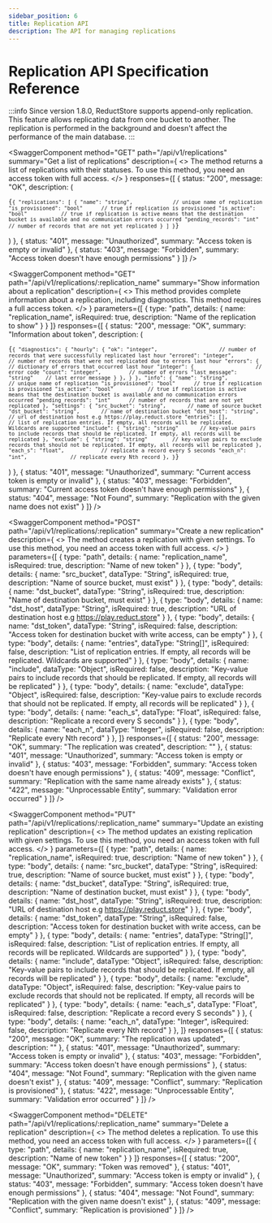 ```yaml
---
sidebar_position: 6
title: Replication API
description: The API for managing replications
---
```


<head>
  <link rel="canonical" href="https://www.reduct.store/docs/http-api/replication-api" />
</head>


# Replication API Specification Reference

:::info
Since version 1.8.0, ReductStore supports append-only replication. This feature allows replicating data from one bucket to another.
The replication is performed in the background and doesn't affect the performance of the main database.
:::

<SwaggerComponent
  method="GET"
  path="/api/v1/replications"
  summary="Get a list of replications"
  description={
    <>
      The method returns a list of replications with their statuses. To use this method, you need an access token with full access.
    </>
  }
  responses={[
    {
      status: "200",
      message: "OK",
      description: (
        <pre><code>{`{
  "replications": [
    {
      "name": "string",             // unique name of replication
      "is_provisioned": "bool"      // true if replication is provisioned
      "is_active": "bool"           // true if replication is active means that the destination bucket is available and no communication errors occurred
      "pending_records": "int"      // number of records that are not yet replicated
    }
  ]
}`}</code></pre>
      )
    },
    {
      status: "401",
      message: "Unauthorized",
      summary: "Access token is empty or invalid"
    },
    {
      status: "403",
      message: "Forbidden",
      summary: "Access token doesn't have enough permissions"
    }
  ]}
/>

<SwaggerComponent
  method="GET"
  path="/api/v1/replications/:replication_name"
  summary="Show information about a replication"
  description={
    <>
        This method provides complete information about a replication, including diagnostics. This method requires a full access token.
    </>
  }
  parameters={[
    {
      type: "path",
      details: {
        name: "replication_name",
        isRequired: true,
        description: "Name of the replication to show"
      }
    }
  ]}
  responses={[
    {
      status: "200",
      message: "OK",
      summary: "Information about token",
      description: (
        <pre><code>{`{
        "diagnostics": {
            "hourly": {
                "ok": "integer",                    // number of records that were successfully replicated last hour
                "errored": "integer",               // number of records that were not replicated due to errors last hour
                "errors": {                         // dictionary of errors that occurred last hour
                    "integer": {                    // error code
                        "count": "integer",         // number of errors
                        "last_message": "string"    // last error message
                    }
                },
             }
        },
        "info": {
            "name": "string",             // unique name of replication
            "is_provisioned": "bool"      // true if replication is provisioned
            "is_active": "bool"           // true if replication is active means that the destination bucket is available and no communication errors occurred
            "pending_records": "int"      // number of records that are not yet replicated
        },
        "settings": {
            "src_bucket": "string",       // name of source bucket
            "dst_bucket": "string",       // name of destination bucket
            "dst_host": "string",         // url of destination host e.g https://play.reduct.store
            "entries": [],                // list of replication entries. If empty, all records will be replicated. Wildcards are supported
            "include": {
                 "string": "string"       // key-value pairs to include records that should be replicated. If empty, all records will be replicated
            },
            "exclude": {
                "string": "string"        // key-value pairs to exclude records that should not be replicated. If empty, all records will be replicated
            },
            "each_s": "float",            // replicate a record every S seconds
            "each_n": "int",              // replicate every Nth record
        },
}`}</code></pre>
      )
    },
    {
      status: "401",
      message: "Unauthorized",
      summary: "Current access token is empty or invalid"
    },
    {
      status: "403",
      message: "Forbidden",
      summary: "Current access token doesn't have enough permissions"
    },
    {
      status: "404",
      message: "Not Found",
      summary: "Replication with the given name does not exist"
    }
  ]}
/>

<SwaggerComponent
  method="POST"
  path="/api/v1/replications/:replication"
  summary="Create a new replication"
  description={
    <>
      The method creates a replication with given settings. To use this method, you need an access token with full access.
    </>
  }
  parameters={[
    {
      type: "path",
      details: {
        name: "replication_name",
        isRequired: true,
        description: "Name of new token"
      }
    },
    {
      type: "body",
      details: {
        name: "src_bucket",
        dataType: "String",
        isRequired: true,
        description: "Name of source bucket, must exist"
      }
    },
    {
      type: "body",
      details: {
        name: "dst_bucket",
        dataType: "String",
        isRequired: true,
        description: "Name of destination bucket, must exist"
      }
    },
    {
      type: "body",
      details: {
        name: "dst_host",
        dataType: "String",
        isRequired: true,
        description: "URL of destination host e.g https://play.reduct.store"
      }
    },
    {
      type: "body",
      details: {
        name: "dst_token",
        dataType: "String",
        isRequired: false,
        description: "Access token for destination bucket with write access, can be empty"
      }
    },
    {
      type: "body",
      details: {
        name: "entries",
        dataType: "String[]",
        isRequired: false,
        description: "List of replication entries. If empty, all records will be replicated. Wildcards are supported"
      }
    },
    {
      type: "body",
      details: {
        name: "include",
        dataType: "Object",
        isRequired: false,
        description: "Key-value pairs to include records that should be replicated. If empty, all records will be replicated"
      }
    },
    {
      type: "body",
      details: {
        name: "exclude",
        dataType: "Object",
        isRequired: false,
        description: "Key-value pairs to exclude records that should not be replicated. If empty, all records will be replicated"
      }
    },
    {
      type: "body",
      details: {
        name: "each_s",
        dataType: "Float",
        isRequired: false,
        description: "Replicate a record every S seconds"
      }
    },
    {
      type: "body",
      details: {
        name: "each_n",
        dataType: "Integer",
        isRequired: false,
        description: "Replicate every Nth record"
      }
    },
  ]}
  responses={[
    {
      status: "200",
      message: "OK",
      summary: "The replication was created",
      description: ""
    },
    {
      status: "401",
      message: "Unauthorized",
      summary: "Access token is empty or invalid"
    },
    {
      status: "403",
      message: "Forbidden",
      summary: "Access token doesn't have enough permissions"
    },
    {
      status: "409",
      message: "Conflict",
      summary: "Replication with the same name already exists"
    },
    {
      status: "422",
      message: "Unprocessable Entity",
      summary: "Validation error occurred"
    }
  ]}
/>

<SwaggerComponent
  method="PUT"
  path="/api/v1/replications/:replication_name"
  summary="Update an existing replication"
  description={
    <>
        The method updates an existing replication with given settings. To use this method, you need an access token with full access.
    </>
  }
  parameters={[
    {
      type: "path",
      details: {
        name: "replication_name",
        isRequired: true,
        description: "Name of new token"
      }
    },
    {
      type: "body",
      details: {
        name: "src_bucket",
        dataType: "String",
        isRequired: true,
        description: "Name of source bucket, must exist"
      }
    },
    {
      type: "body",
      details: {
        name: "dst_bucket",
        dataType: "String",
        isRequired: true,
        description: "Name of destination bucket, must exist"
      }
    },
    {
      type: "body",
      details: {
        name: "dst_host",
        dataType: "String",
        isRequired: true,
        description: "URL of destination host e.g https://play.reduct.store"
      }
    },
    {
      type: "body",
      details: {
        name: "dst_token",
        dataType: "String",
        isRequired: false,
        description: "Access token for destination bucket with write access, can be empty"
      }
    },
    {
      type: "body",
      details: {
        name: "entries",
        dataType: "String[]",
        isRequired: false,
        description: "List of replication entries. If empty, all records will be replicated. Wildcards are supported"
      }
    },
    {
      type: "body",
      details: {
        name: "include",
        dataType: "Object",
        isRequired: false,
        description: "Key-value pairs to include records that should be replicated. If empty, all records will be replicated"
      }
    },
    {
      type: "body",
      details: {
        name: "exclude",
        dataType: "Object",
        isRequired: false,
        description: "Key-value pairs to exclude records that should not be replicated. If empty, all records will be replicated"
      }
    },
    {
      type: "body",
      details: {
        name: "each_s",
        dataType: "Float",
        isRequired: false,
        description: "Replicate a record every S seconds"
      }
    },
    {
      type: "body",
      details: {
        name: "each_n",
        dataType: "Integer",
        isRequired: false,
        description: "Replicate every Nth record"
      }
    },
  ]}
  responses={[
    {
      status: "200",
      message: "OK",
      summary: "The replication was updated",
      description: ""
    },
    {
      status: "401",
      message: "Unauthorized",
      summary: "Access token is empty or invalid"
    },
    {
      status: "403",
      message: "Forbidden",
      summary: "Access token doesn't have enough permissions"
    },
    {
      status: "404",
      message: "Not Found",
      summary: "Replication with the given name doesn't exist"
    },
    {
      status: "409",
      message: "Conflict",
      summary: "Replication is provisioned"
    },
    {
      status: "422",
      message: "Unprocessable Entity",
      summary: "Validation error occurred"
    }
  ]}
/>

<SwaggerComponent
  method="DELETE"
  path="/api/v1/replications/:replication_name"
  summary="Delete a replication"
  description={
    <>
        The method deletes a replication. To use this method, you need an access token with full access.
    </>
  }
  parameters={[
    {
      type: "path",
      details: {
        name: "replication_name",
        isRequired: true,
        description: "Name of new token"
      }
    }
  ]}
  responses={[
    {
      status: "200",
      message: "OK",
      summary: "Token was removed"
    },
    {
      status: "401",
      message: "Unauthorized",
      summary: "Access token is empty or invalid"
    },
    {
      status: "403",
      message: "Forbidden",
      summary: "Access token doesn't have enough permissions"
    },
    {
      status: "404",
      message: "Not Found",
      summary: "Replication with the given name doesn't exist"
    },
    {
      status: "409",
      message: "Conflict",
      summary: "Replication is provisioned"
    }
  ]}
/>
